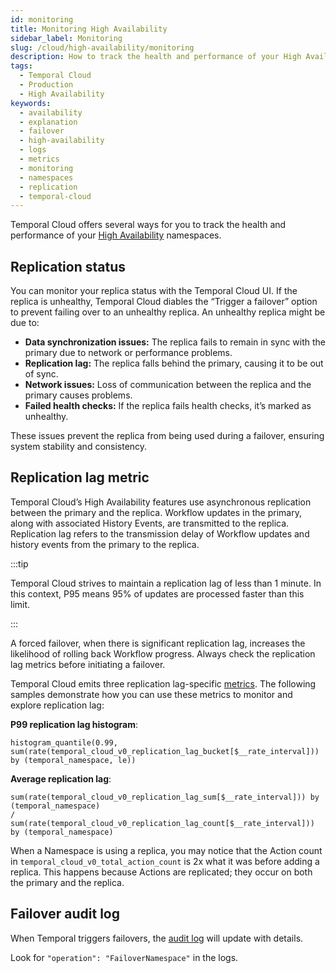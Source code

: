 ```yaml
---
id: monitoring
title: Monitoring High Availability
sidebar_label: Monitoring
slug: /cloud/high-availability/monitoring
description: How to track the health and performance of your High Availability Namespaces.
tags:
  - Temporal Cloud
  - Production
  - High Availability
keywords:
  - availability
  - explanation
  - failover
  - high-availability
  - logs
  - metrics
  - monitoring
  - namespaces
  - replication
  - temporal-cloud
---
```



Temporal Cloud offers several ways for you to track the health and performance of your [High Availability](/cloud/high-availability) namespaces.

## Replication status

You can monitor your replica status with the Temporal Cloud UI.
If the replica is unhealthy, Temporal Cloud diables the “Trigger a failover” option to prevent failing over to an unhealthy replica.
An unhealthy replica might be due to:

- **Data synchronization issues:** The replica fails to remain in sync with the primary due to network or performance problems.
- **Replication lag:** The replica falls behind the primary, causing it to be out of sync.
- **Network issues:** Loss of communication between the replica and the primary causes problems.
- **Failed health checks:** If the replica fails health checks, it’s marked as unhealthy.

These issues prevent the replica from being used during a failover, ensuring system stability and consistency.

## Replication lag metric

Temporal Cloud’s High Availability features use asynchronous replication between the primary and the replica.
Workflow updates in the primary, along with associated History Events, are transmitted to the replica.
Replication lag refers to the transmission delay of Workflow updates and history events from the primary to the replica.

:::tip

Temporal Cloud strives to maintain a <ToolTipTerm term="P95" /> replication lag of less than 1 minute.
In this context, P95 means 95% of updates are processed faster than this limit.

:::

A forced failover, when there is significant replication lag, increases the likelihood of rolling back Workflow progress.
Always check the replication lag metrics before initiating a failover.

Temporal Cloud emits three replication lag-specific [metrics](/production-deployment/cloud/metrics/reference#replication-lag).
The following samples demonstrate how you can use these metrics to monitor and explore replication lag:

**P99 replication lag histogram**:

```
histogram_quantile(0.99, sum(rate(temporal_cloud_v0_replication_lag_bucket[$__rate_interval])) by (temporal_namespace, le))
```

**Average replication lag**:

```
sum(rate(temporal_cloud_v0_replication_lag_sum[$__rate_interval])) by (temporal_namespace)
/
sum(rate(temporal_cloud_v0_replication_lag_count[$__rate_interval])) by (temporal_namespace)
```

When a Namespace is using a replica, you may notice that the Action count in `temporal_cloud_v0_total_action_count` is 2x what it was before adding a replica.
This happens because Actions are replicated; they occur on both the primary and the replica.

## Failover audit log

When Temporal triggers failovers, the [audit log](/cloud/audit-logging) will update with details.

Look for `"operation": "FailoverNamespace"` in the logs.
